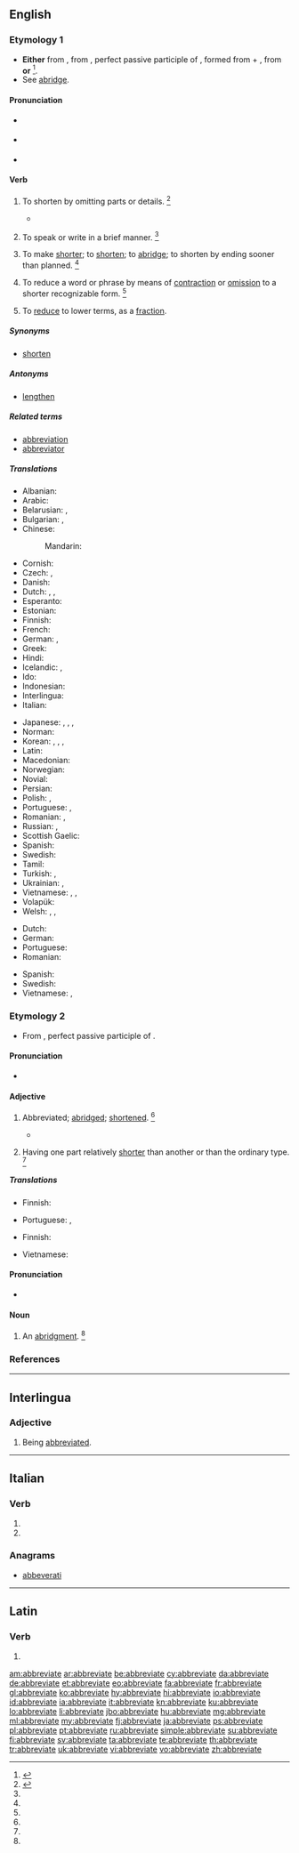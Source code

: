 ==English==

===Etymology 1===
* '''Either''' from {{etyl|enm|en}} {{term|abbreviaten|lang=enm}}, from {{etyl|la|en}} {{m|la|abbreviātus}}, perfect passive participle of {{m|la|abbreviō||to shorten}}, formed from {{term|ad|lang=la}} + {{m|la|breviō||shorten}}, from {{term|brevis||short|lang=la}} '''or''' {{back-form|abbreviation|lang=en}}<ref>{{R:CDOE|page=2}}</ref>.
* See [[abridge]].

====Pronunciation====
* {{a|RP}} {{IPA|/ə.ˈbriː.vi.eɪt/|lang=en}}
* {{a|GenAm}} {{IPA|/əˈbri.vi.eɪt/|lang=en}}
* {{audio|en-us-abbreviate.ogg|Audio (US)|lang=en}}

====Verb====
{{en-verb|abbreviat}}

# {{context|obsolete|transitive|lang=en}} To shorten by omitting parts or details. {{defdate|Attested from around (1350 to 1470) until the late 17<sup>th</sup> century.}}<ref name=SOED>{{R:SOED5|page=3}}</ref>
#* {{quote-book|title=Essays|author={{w|Francis Bacon}}|year=1597|passage=It is one thing to '''abbreviate''' by contracting, another by cutting off.}}
# {{context|obsolete|intransitive|lang=en}} To speak or write in a brief manner. {{defdate|Attested from the late 16<sup>th</sup> century until the early 17<sup>th</sup> century.}}<ref name=SOED/>
# {{context|transitive|lang=en}} To make [[short]]er; to [[shorten]]; to [[abridge]]; to shorten by ending sooner than planned. {{defdate|First attested from around (1350 to 1470).}}<ref name=SOED/>
# {{context|transitive|lang=en}} To reduce a word or phrase by means of [[contraction]] or [[omission]] to a shorter recognizable form. {{defdate|First attested in the late 16<sup>th</sup> century.}}<ref name=SOED/>
# {{context|transitive|mathematics|lang=en}} To [[reduce]] to lower terms, as a [[fraction]].

=====Synonyms=====
* [[shorten]]

=====Antonyms=====
* [[lengthen]]

=====Related terms=====
* [[abbreviation]]
* [[abbreviator]]

=====Translations=====
{{trans-top|to make shorter}}
* Albanian: {{t+|sq|shkurtoj}}
* Arabic: {{t+|ar|اختصر|alt=إِخْتَصَرَ}}
* Belarusian: {{t|be|скарача́ць|impf|sc=Cyrl}}, {{t|be|скараці́ць|pf|sc=Cyrl}}
* Bulgarian: {{t+|bg|съкращавам}}, {{t+|bg|скъсявам}}
* Chinese:
*: Mandarin: {{t-check|cmn|为了缩写|tr=wèile suōxiě|sc=Hani}}
* Cornish: {{t|kw|berrhe}}
* Czech: {{t|cs|zkracovat|impf}}, {{t+|cs|zkrátit|pf}}
* Danish: {{t+|da|forkorte}}
* Dutch: {{t+|nl|afkorten}}, {{t+|nl|verkorten}}, {{t+|nl|inkorten}}
* Esperanto: {{t|eo|mallongigi}}
* Estonian: {{t|et|lühendama}}
* Finnish: {{t+|fi|lyhentää}}
* French: {{t+|fr|abréger}}
* German: {{t+|de|kürzen}}, {{t|de|abkürzen}}
* Greek: {{t|el|συντομέυω}}
* Hindi: {{t|hi|लघु करना|tr=Laghu karanā|sc=Deva}}
* Icelandic: {{t+|is|skammstafa}}, {{t|is|stytta}}
* Ido: {{t+|io|abreviar}}
* Indonesian: {{t|id|mempersingkat}}
* Interlingua: {{t+|ia|abbreviar}}
* Italian: {{t+|it|abbreviare}}
{{trans-mid}}
* Japanese: {{t+|ja|省略|alt=省略する|tr=shōryaku suru}}, {{t+|ja|短縮|alt=短縮する|tr=tanshuku suru}}, {{t|ja|略す|tr=ryakusu}}, {{t+|ja|短い|alt=短くする|tr=mijikaku suru}}
* Norman: {{t|nrf|rap'tichi}}
* Korean: {{t+|ko|생략하다|tr=省略하다, saengnyakhada|sc=Hang}}, {{t+|ko|약하다|tr=略하다, yakhada|sc=Hang}}, {{t|ko|약생하다|tr=略省하다, yaksaenghada|sc=Hang}}, {{t|ko|단축하다|tr=短縮하다, danchukhada|sc=Hang}}
* Latin: {{t|la|abbreviō}}
* Macedonian: {{t|mk|скратува|tr=skratuva}}
* Norwegian: {{t|no|forkorte}}
* Novial: {{t|nov|abrevia}}
* Persian: {{t|fa|مختصر کردن|sc=fa-Arab}}
* Polish: {{t+|pl|skracać|impf}}, {{t|pl|skrócić|pf}}
* Portuguese: {{t+|pt|abreviar}}, {{t+|pt|encurtar}}
* Romanian: {{t+|ro|scurta}}, {{t+|ro|abrevia}}
* Russian: {{t+|ru|сокраща́ть|impf}}, {{t+|ru|сократи́ть|pf}}
* Scottish Gaelic: {{t|gd|giorraich}}
* Spanish: {{t+|es|abreviar}}
* Swedish: {{t+|sv|förkorta}}
* Tamil: {{t+|ta|abbreviate|sc=Taml}}
* Turkish: {{t+|tr|kısaltmak}}, {{t|tr|ihtisar etmek}}
* Ukrainian: {{t|uk|скоро́чувати|impf|sc=Cyrl}}, {{t|uk|скороти́ти|pf|sc=Cyrl}}
* Vietnamese: {{t+check|vi|tóm tắt}}, {{t+check|vi|viết tắt}}, {{t-check|vi|[[rút ngắn]] [[lại]]}} <!-- was "[[rút ngắn]] [[lại]]" - assumed sum-of-parts; if an idiom, remove the wikilinks to the individual words. see [[User:Kephir/gadgets/xte#Translation_fixing]] -->
* Volapük: {{t+|vo|brefükön}}
* Welsh: {{t+|cy|byrhau}}, {{t+|cy|cwtogi}}, {{t+|cy|talfyrru}}
{{trans-bottom}}

{{trans-top|to reduce to lower terms}}
* Dutch: {{t|nl|versimpelen}}
* German: {{t+|de|kürzen}}
* Portuguese: {{t+|pt|abreviar}}
* Romanian: {{t+|ro|simplifica}}
{{trans-mid}}
* Spanish: {{t+|es|simplificar}}
* Swedish: {{t+|sv|förkorta}}
* Vietnamese: {{t|vi|ước lược}}, {{t|vi|rút gọn}}
{{trans-bottom}}

===Etymology 2===
* From {{etyl|LL.|en}} {{m|la|abbreviātus}}, perfect passive participle of {{m|la|abbreviō||abbreviate}}.

====Pronunciation====
* {{a|GenAm}} {{IPA|/əˈbri.vi.ət/|/əˈbri.vi.eɪt/||lang=en}}

====Adjective====
{{en-adj}}

# {{context|obsolete|lang=en}} Abbreviated; [[abridge]]d; [[shorten]]ed. {{defdate|Attested from around (1350 to 1470) until the late 17<sup>th</sup> century}}<ref name=SOED/>
#* {{quote-book|title=The philology of the English tongue|passage=The '''abbreviate''' form has never been able to recover that shock.|author={{w|J. J. Earle}}|year=1892}}
# {{context|biology|lang=en}} Having one part relatively [[shorter]] than another or than the ordinary type. {{defdate|First attested in the mid 19<sup>th</sup> century.}}<ref name=SOED/>

=====Translations=====
{{trans-top|abbreviated, abridged}}
* Finnish: {{t+|fi|lyhennetty}}
{{trans-mid}}
* Portuguese: {{t+|pt|abreviado}}, {{t|pt|encurtado}}
{{trans-bottom}}

{{trans-top|biology: having one part relatively shorter}}
* Finnish: {{t+|fi|lyhentynyt}}
{{trans-mid}}
* Vietnamese: {{t|vi|tương đối ngắn}}
{{trans-bottom}}

====Pronunciation====
* {{a|US}} {{IPA|/əˈbri.vi.eɪt/|lang=en}}

====Noun====
{{en-noun}}

# {{context|obsolete|lang=en}} An [[abridgment]]. {{defdate|Mid 16<sup>th</sup> century.}}<ref name=SOED/>

===References===
<references/>

----

==Interlingua==

===Adjective===
{{ia-adj}}

# Being [[abbreviated]].

----

==Italian==

===Verb===
{{head|it|verb form}}

# {{inflection of|abbreviare||2|p|pres|lang=it}}
# {{inflection of|abbreviare||2|p|impr|lang=it}}

===Anagrams===
* [[abbeverati#Italian|abbeverati]]

----

==Latin==

===Verb===
{{la-verb-form|abbreviāte}}

# {{inflection of|abbreviō||2|p|pres|actv|impr|lang=la}}

[[am:abbreviate]]
[[ar:abbreviate]]
[[be:abbreviate]]
[[cy:abbreviate]]
[[da:abbreviate]]
[[de:abbreviate]]
[[et:abbreviate]]
[[eo:abbreviate]]
[[fa:abbreviate]]
[[fr:abbreviate]]
[[gl:abbreviate]]
[[ko:abbreviate]]
[[hy:abbreviate]]
[[hi:abbreviate]]
[[io:abbreviate]]
[[id:abbreviate]]
[[ia:abbreviate]]
[[it:abbreviate]]
[[kn:abbreviate]]
[[ku:abbreviate]]
[[lo:abbreviate]]
[[li:abbreviate]]
[[jbo:abbreviate]]
[[hu:abbreviate]]
[[mg:abbreviate]]
[[ml:abbreviate]]
[[my:abbreviate]]
[[fj:abbreviate]]
[[ja:abbreviate]]
[[ps:abbreviate]]
[[pl:abbreviate]]
[[pt:abbreviate]]
[[ru:abbreviate]]
[[simple:abbreviate]]
[[su:abbreviate]]
[[fi:abbreviate]]
[[sv:abbreviate]]
[[ta:abbreviate]]
[[te:abbreviate]]
[[th:abbreviate]]
[[tr:abbreviate]]
[[uk:abbreviate]]
[[vi:abbreviate]]
[[vo:abbreviate]]
[[zh:abbreviate]]